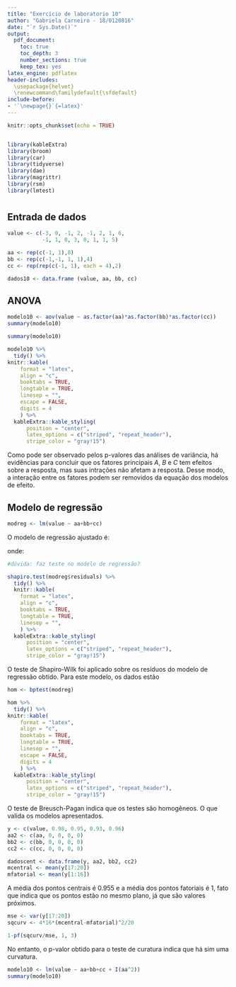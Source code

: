 ```yaml
---
title: "Exercício de laboratorio 10"
author: "Gabriela Carneiro - 18/0120816"
date: "`r Sys.Date()`"
output:
  pdf_document: 
    toc: true
    toc_depth: 3
    number_sections: true
    keep_tex: yes
latex_engine: pdflatex
header-includes:
  \usepackage{helvet}
  \renewcommand\familydefault{\sfdefault}
include-before:
- '`\newpage{}`{=latex}'
---
```


\let\oldsection\section
\renewcommand\section{\clearpage\oldsection}


```r
knitr::opts_chunk$set(echo = TRUE)


library(kableExtra)
library(broom)
library(car)
library(tidyverse)
library(dae)
library(magrittr)
library(rsm)
library(lmtest)
```

# {.unnumbered}

## Entrada de dados

```r

value <- c(-3, 0, -1, 2, -1, 2, 1, 6,
           -1, 1, 0, 3, 0, 1, 1, 5)

aa <- rep(c(-1, 1),8)
bb <- rep(c(-1,-1, 1, 1),4)
cc <- rep(rep(c(-1, 1), each = 4),2)

dados10 <- data.frame (value, aa, bb, cc)
```

## ANOVA 

```r

modelo10 <- aov(value ~ as.factor(aa)*as.factor(bb)*as.factor(cc))
summary(modelo10)

summary(modelo10)

modelo10 %>% 
  tidy() %>%
knitr::kable(
    format = "latex",
    align = "c",
    booktabs = TRUE,
    longtable = TRUE,
    linesep = "",
    escape = FALSE,
    digits = 4
    ) %>%
  kableExtra::kable_styling(
      position = "center",
      latex_options = c("striped", "repeat_header"),
      stripe_color = "gray!15")

```
Como pode ser observado pelos p-valores das análises de variância, há evidências para concluir que os fatores principais $A$, $B$ e $C$ tem efeitos sobre a resposta, mas suas intrações não afetam a resposta. Desse modo, a interação entre os fatores podem ser removidos da equação dos modelos de efeito.

## Modelo de regressão

```r

modreg <- lm(value ~ aa+bb+cc)
```

O modelo de regressão ajustado é:

\begin{align}
\hat{y} = \hat{\beta}_0 + \hat{\beta}_1X_1 + \hat{\beta}_2X_2 + \beta_3X_3
\end{align}

onde:

\begin{align}
\hat{y} = 1 + 1.5X_1 + 1.125X_2 + 0.875X_3
\end{align}

```r

#dúvida: faz teste no modelo de regressão? 

shapiro.test(modreg$residuals) %>% 
  tidy() %>%
  knitr::kable(
    format = "latex",
    align = "c",
    booktabs = TRUE,
    longtable = TRUE,
    linesep = "",
    ) %>%
  kableExtra::kable_styling(
      position = "center",
      latex_options = c("striped", "repeat_header"),
      stripe_color = "gray!15")
```

O teste de Shapiro-Wilk foi aplicado sobre os resíduos do modelo de regressão obtido. Para este modelo, os dados estão 

```r
hom <- bptest(modreg)

hom %>% 
  tidy() %>%
knitr::kable(
    format = "latex",
    align = "c",
    booktabs = TRUE,
    longtable = TRUE,
    linesep = "",
    escape = FALSE,
    digits = 4
    ) %>%
  kableExtra::kable_styling(
      position = "center",
      latex_options = c("striped", "repeat_header"),
      stripe_color = "gray!15")
```
O teste de Breusch-Pagan indica que os testes são homogêneos. O que valida os modelos apresentados.

```r

y <- c(value, 0.98, 0.95, 0.93, 0.96)
aa2 <- c(aa, 0, 0, 0, 0)
bb2 <- c(bb, 0, 0, 0, 0)
cc2 <- c(cc, 0, 0, 0, 0)

dadoscent <- data.frame(y, aa2, bb2, cc2)
mcentral <- mean(y[17:20])
mfatorial <- mean(y[1:16])

```
A média dos pontos centrais é 0.955 e a média dos pontos fatoriais é 1, fato que indica que os pontos estão no mesmo plano, já que são valores próximos.

```r

mse <- var(y[17:20])
sqcurv <- 4*16*(mcentral-mfatorial)^2/20

1-pf(sqcurv/mse, 1, 3)
```
No entanto, o p-valor obtido para o teste de curatura indica que há sim uma curvatura. 

```r
modelo10 <- lm(value ~ aa+bb+cc + I(aa^2))
summary(modelo10)
```

